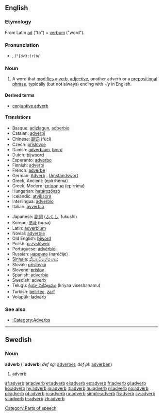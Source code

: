 {{see|Adverb}}
{{wikipedia}}
==English==

===Etymology===
From Latin [[ad]] ("to") + [[verbum]] ("word").

===Pronunciation===
*{{IPA|/ˈædvɜː(r)b/}}, /<tt>"{dv3:(r)b</tt>/

===Noun===
{{en-noun}}
#{{grammar}} A word that [[modify|modifies]] a [[verb]], [[adjective]], another adverb or a [[prepositional phrase]], typically (but not always) ending with ''-ly'' in English.

====Derived terms====
*[[conjuntive adverb]]

====Translations====
{{top}}
*Basque: [[adizlagun]], [[adberbio]]
*Catalan: [[adverbi]] {{m}}
*Chinese: [[副词]] (fùcí)
*Czech: [[příslovce]] {{n}}
*Danish: [[adverbium]], [[biord]]
*Dutch: [[bijwoord]] {{n}}
*Esperanto: [[adverbo]]
*Finnish: [[adverbi]]
*French: [[adverbe]] {{m}}
*German: [[Adverb]] {{n}}, [[Umstandswort]] {{n}}
*Greek, Ancient: {{IPAchar|[[ἐπίρρημα]]}} (epírrhēma) {{n}}
*Greek, Modern: [[επίρρημα]] (epírrima) {{n}}
*Hungarian: [[határozószó]]
*Icelandic: [[atviksorð]] {{n}}
*Interlingua: [[adverbio]]
*Italian: [[avverbio]] {{m}}
{{mid}}
*Japanese: [[副詞]] ([[ふくし]], fukushi)
*Korean: [[부사]] (busa)
*Latin: [[adverbium]] {{n}}
*Novial: [[adverbie]]
*Old English: [[biword|bīword]] {{n}}
*Polish: [[przysłówek]] {{m}}
*Portuguese: [[advérbio]] {{m}}
*Russian: [[наречие]] (naréčije) {{n}}
*[[Sinhala]]: [[ක්‍රියා විශේෂණය]] {{n}}
*Slovak: [[príslovka#Slovak|príslovka]] {{f}}
*Slovene: [[prislov]] {{m}}
*Spanish: [[adverbio]] {{m}}
*Swedish: adverb {{n}}
*Telugu: [[క్రియా విశేషణము]] (kriyaa viseshanamu)
*Turkish: [[belirteç]], [[zarf]]
*Volapük: [[ladvärb]]
{{bottom}}

===See also===
*[[:Category:Adverbs]]

----

==Swedish==

===Noun===
'''adverb''' {{n}} ({{p}}: '''adverb'''; ''def sg:'' [[adverbet]]; ''def pl:'' [[adverben]])

#adverb

[[Category:Parts of speech]]

[[af:adverb]]
[[ar:adverb]]
[[et:adverb]]
[[el:adverb]]
[[es:adverb]]
[[fr:adverb]]
[[gl:adverb]]
[[ko:adverb]]
[[hy:adverb]]
[[io:adverb]]
[[it:adverb]]
[[hu:adverb]]
[[nl:adverb]]
[[no:adverb]]
[[pl:adverb]]
[[pt:adverb]]
[[ro:adverb]]
[[ru:adverb]]
[[simple:adverb]]
[[fi:adverb]]
[[sv:adverb]]
[[vi:adverb]]
[[tr:adverb]]
[[zh:adverb]]